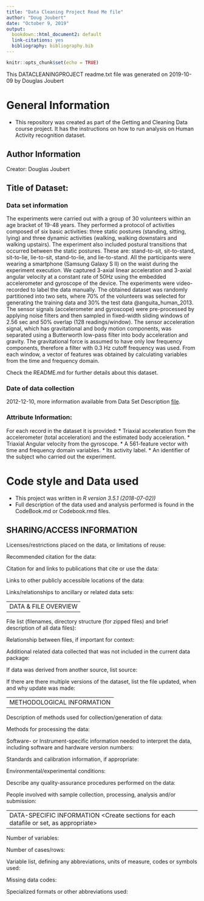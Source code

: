```yaml
---
title: "Data Cleaning Project Read Me file"
author: "Doug Joubert"
date: "October 9, 2019"
output:
  bookdown::html_document2: default
  link-citations: yes
  bibliography: bibliography.bib
---
```


```r
knitr::opts_chunk$set(echo = TRUE)
```

This DATACLEANINGPROJECT readme.txt file was generated on 2019-10-09 by Douglas Joubert

# General Information
* This repository was created as part of the Getting and Cleaning Data course project. It has the instructions on how to run analysis on Human Activity recognition dataset.

## Author Information

  Creator: Douglas Joubert
  
## Title of Dataset:

### Data set information
The experiments were carried out with a group of 30 volunteers within an age bracket of 19-48 years. They performed a protocol of activities composed of six basic activities: three static postures (standing, sitting, lying) and three dynamic activities (walking, walking downstairs and walking upstairs). The experiment also included postural transitions that occurred between the static postures. These are: stand-to-sit, sit-to-stand, sit-to-lie, lie-to-sit, stand-to-lie, and lie-to-stand. All the participants were wearing a smartphone (Samsung Galaxy S II) on the waist during the experiment execution. We captured 3-axial linear acceleration and 3-axial angular velocity at a constant rate of 50Hz using the embedded accelerometer and gyroscope of the device. The experiments were video-recorded to label the data manually. The obtained dataset was randomly partitioned into two sets, where 70% of the volunteers was selected for generating the training data and 30% the test data @anguita_human_2013.
The sensor signals (accelerometer and gyroscope) were pre-processed by applying noise filters and then sampled in fixed-width sliding windows of 2.56 sec and 50% overlap (128 readings/window). The sensor acceleration signal, which has gravitational and body motion components, was separated using a Butterworth low-pass filter into body acceleration and gravity. The gravitational force is assumed to have only low frequency components, therefore a filter with 0.3 Hz cutoff frequency was used. From each window, a vector of features was obtained by calculating variables from the time and frequency domain.

Check the README.md for further details about this dataset.

### Date of data collection
2012-12-10, more information available from Data Set Description [file](http://archive.ics.uci.edu/ml/datasets/Human+Activity+Recognition+Using+Smartphones#).

### Attribute Information:

For each record in the dataset it is provided:
* Triaxial acceleration from the accelerometer (total acceleration) and the estimated body acceleration.
* Triaxial Angular velocity from the gyroscope.
* A 561-feature vector with time and frequency domain variables.
* Its activity label.
* An identifier of the subject who carried out the experiment.

# Code style and Data used
* This project was written in *R version 3.5.1 (2018-07-02))*
* Full description of the data used and analysis performed is found in the CodeBook.md or Codebook.rmd files.

SHARING/ACCESS INFORMATION
-------------------------- 

Licenses/restrictions placed on the data, or limitations of reuse:

Recommended citation for the data:

Citation for and links to publications that cite or use the data:

Links to other publicly accessible locations of the data:

Links/relationships to ancillary or related data sets: 


--------------------
DATA & FILE OVERVIEW
--------------------

File list (filenames, directory structure (for zipped files) and brief description of all data files):

Relationship between files, if important for context:  

Additional related data collected that was not included in the current data package:

If data was derived from another source, list source:

If there are there multiple versions of the dataset, list the file updated, when and why update was made:


--------------------------
METHODOLOGICAL INFORMATION
--------------------------

Description of methods used for collection/generation of data: <Include links or references to publications or other documentation containing experimental design or protocols used in data collection>

Methods for processing the data: <describe how the submitted data were generated from the raw or collected data>

Software- or Instrument-specific information needed to interpret the data, including software and hardware version numbers:

Standards and calibration information, if appropriate:

Environmental/experimental conditions:

Describe any quality-assurance procedures performed on the data:

People involved with sample collection, processing, analysis and/or submission:


--------------------------
DATA-SPECIFIC INFORMATION <Create sections for each datafile or set, as appropriate>
--------------------------

Number of variables:

Number of cases/rows: 

Variable list, defining any abbreviations, units of measure, codes or symbols used:
   
Missing data codes:

Specialized formats or other abbreviations used: